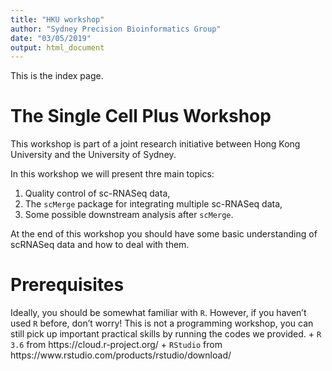 ```yaml
---
title: "HKU workshop"
author: "Sydney Precision Bioinformatics Group"
date: "03/05/2019"
output: html_document
---
```


This is the index page. 


# The Single Cell Plus Workshop

This workshop is part of a joint research initiative between Hong Kong University and the University of Sydney. 


In this workshop we will present thre main topics: 

  1. Quality control of sc-RNASeq data,
  1. The `scMerge` package for integrating multiple sc-RNASeq data, 
  1. Some possible downstream analysis after `scMerge`. 


At the end of this workshop you should have some basic understanding of scRNASeq data and how to deal with them. 


# Prerequisites

Ideally, you should be somewhat familiar with `R`. However, if you haven't used `R` before, don't worry! This is not a programming workshop, you can still pick up important practical skills by running the codes we provided. 
  + `R 3.6` from https://cloud.r-project.org/ 
  + `RStudio` from https://www.rstudio.com/products/rstudio/download/


